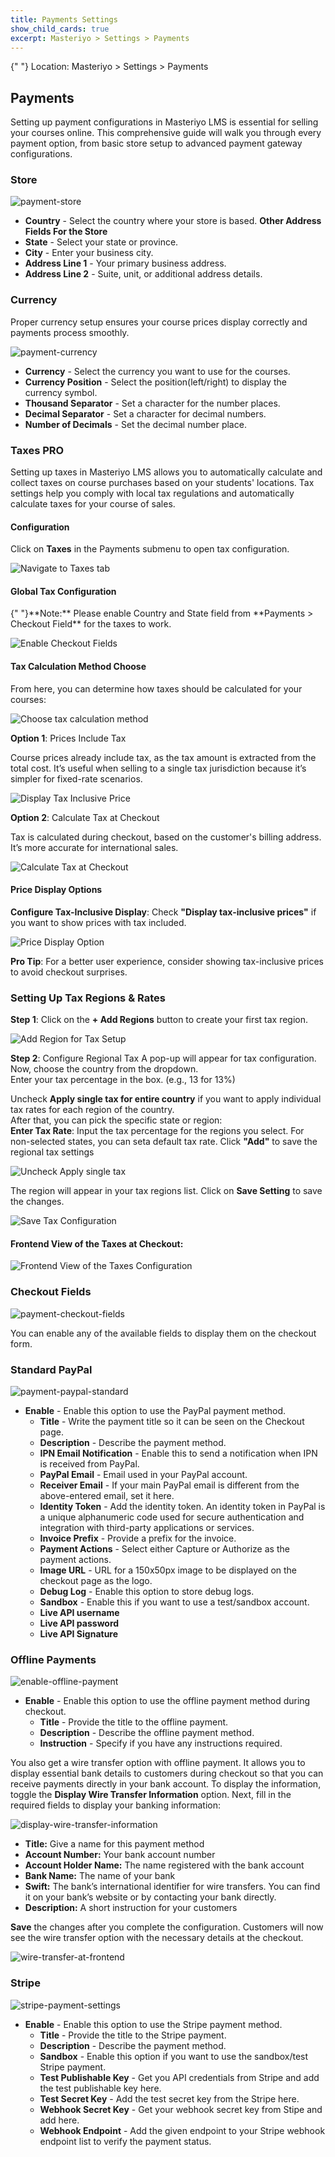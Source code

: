 ```yaml
---
title: Payments Settings
show_child_cards: true
excerpt: Masteriyo > Settings > Payments
---
```


<Callout>
  {" "}  
  Location: Masteriyo > Settings > Payments
</Callout>

## Payments
Setting up payment configurations in Masteriyo LMS is essential for selling your courses online. This comprehensive guide will walk you through every payment option, from basic store setup to advanced payment gateway configurations.

### Store

![payment-store](https://raw.githubusercontent.com/Masteriyo/masteriyo-docs/main/assets/images/payments/store-tab.png)

- **Country** - Select the country where your store is based.
  **Other Address Fields For the Store**
- **State** - Select your state or province.
- **City** - Enter your business city.
- **Address Line 1** - Your primary business address.
- **Address Line 2** - Suite, unit, or additional address details.

### Currency
Proper currency setup ensures your course prices display correctly and payments process smoothly.

![payment-currency](https://raw.githubusercontent.com/Masteriyo/masteriyo-docs/main/assets/images/payments/currency-tab.png)

- **Currency** - Select the currency you want to use for the courses.
- **Currency Position** - Select the position(left/right) to display the currency symbol.
- **Thousand Separator** - Set a character for the number places.
- **Decimal Separator** - Set a character for decimal numbers.
- **Number of Decimals** - Set the decimal number place.

### Taxes PRO 
Setting up taxes in Masteriyo LMS allows you to automatically calculate and collect taxes on course purchases based on your students' locations. Tax settings help you comply with local tax regulations and automatically calculate taxes for your course of sales.

#### Configuration
Click on **Taxes** in the Payments submenu to open tax configuration.

![Navigate to Taxes tab](https://raw.githubusercontent.com/Masteriyo/masteriyo-docs/main/assets/images/payments/navigate-to-payments-and-taxes.png)

#### Global Tax Configuration 

<Callout>
{" "}**Note:** Please enable Country and State field from **Payments > Checkout Field** for the taxes to work.
</Callout>

![Enable Checkout Fields](https://raw.githubusercontent.com/Masteriyo/masteriyo-docs/main/assets/images/payments/enable-checkout-fields.png)

#### Tax Calculation Method Choose 
From here, you can determine how taxes should be calculated for your courses: 

![Choose tax calculation method](https://raw.githubusercontent.com/Masteriyo/masteriyo-docs/main/assets/images/payments/select-tax-calculation-method.png)

**Option 1**: Prices Include Tax  

Course prices already include tax, as the tax amount is extracted from the total cost. It’s useful when selling to a single tax jurisdiction because it’s simpler for fixed-rate scenarios.

![Display Tax Inclusive Price](https://raw.githubusercontent.com/Masteriyo/masteriyo-docs/main/assets/images/payments/price-include-tax.png)

**Option 2**: Calculate Tax at Checkout   

Tax is calculated during checkout, based on the customer's billing address. It’s more accurate for international sales. 

![Calculate Tax at Checkout](https://raw.githubusercontent.com/Masteriyo/masteriyo-docs/main/assets/images/payments/calculate-tax-at-checkout.png)

#### Price Display Options 
**Configure Tax-Inclusive Display**: Check **"Display tax-inclusive prices"** if you want to show prices with tax included. 

![Price Display Option](https://raw.githubusercontent.com/Masteriyo/masteriyo-docs/main/assets/images/payments/price-display-options.png)

**Pro Tip**: For a better user experience, consider showing tax-inclusive prices to avoid checkout surprises. 
### Setting Up Tax Regions & Rates 
**Step 1**: Click on the **+ Add Regions** button to create your first tax region.

![Add Region for Tax Setup](https://raw.githubusercontent.com/Masteriyo/masteriyo-docs/main/assets/images/payments/click-on-add-region-for-taxes.png)

 **Step 2**: Configure Regional Tax
A pop-up will appear for tax configuration.   
Now, choose the country from the dropdown.  
Enter your tax percentage in the box. (e.g., 13 for 13%)

Uncheck **Apply single tax for entire country** if you want to apply individual tax rates for each region of the country.   
After that, you can pick the specific state or region:  
**Enter Tax Rate**: Input the tax percentage for the regions you select. For non-selected states, you can seta  default tax rate. Click **"Add"** to save the regional tax settings 

![Uncheck Apply single tax](https://raw.githubusercontent.com/Masteriyo/masteriyo-docs/main/assets/images/payments/uncheck-single-tax-for-entire-country.png)

The region will appear in your tax regions list. Click on **Save Setting** to save the changes.  

![Save Tax Configuration](https://raw.githubusercontent.com/Masteriyo/masteriyo-docs/main/assets/images/payments/save-taxes-configuration.png)

#### Frontend View of the Taxes at Checkout: 

![Frontend View of the Taxes Configuration](https://raw.githubusercontent.com/Masteriyo/masteriyo-docs/main/assets/images/payments/tax-calculation-at-frontend.gif)

### Checkout Fields

![payment-checkout-fields](https://raw.githubusercontent.com/Masteriyo/masteriyo-docs/main/assets/images/payments/checkout-field-tab.png)

You can enable any of the available fields to display them on the checkout form.

### Standard PayPal

![payment-paypal-standard](https://raw.githubusercontent.com/Masteriyo/masteriyo-docs/main/assets/images/payments/standard-paypal-tab.png)

- **Enable** - Enable this option to use the PayPal payment method.
  - **Title** - Write the payment title so it can be seen on the Checkout page.
  - **Description** - Describe the payment method.
  - **IPN Email Notification** - Enable this to send a notification when IPN is received from PayPal.
  - **PayPal Email** - Email used in your PayPal account.
  - **Receiver Email** - If your main PayPal email is different from the above-entered email, set it here.
  - **Identity Token** - Add the identity token. An identity token in PayPal is a unique alphanumeric code used for secure authentication and integration with third-party applications or services.
  - **Invoice Prefix** - Provide a prefix for the invoice.
  - **Payment Actions** - Select either Capture or Authorize as the payment actions.
  - **Image URL** - URL for a 150x50px image to be displayed on the checkout page as the logo.
  - **Debug Log** - Enable this option to store debug logs.
  - **Sandbox** - Enable this if you want to use a test/sandbox account.
  - **Live API username**
  - **Live API password**
  - **Live API Signature**

### Offline Payments

![enable-offline-payment](https://raw.githubusercontent.com/Masteriyo/masteriyo-docs/main/assets/images/payments/offline-payment-tab.png)

- **Enable** - Enable this option to use the offline payment method during checkout.
  - **Title** - Provide the title to the offline payment.
  - **Description** - Describe the offline payment method.
  - **Instruction** - Specify if you have any instructions required.    

You also get a wire transfer option with offline payment. It allows you to display essential bank details to customers during checkout so that you can receive payments directly in your bank account.
To display the information, toggle the **Display Wire Transfer Information** option. Next, fill in the required fields to display your banking information:

![display-wire-transfer-information](https://github.com/user-attachments/assets/d3dd3f4f-8b50-46c2-a67f-3ff4203179d4)

  - **Title:** Give a name for this payment method    
  - **Account Number:** Your bank account number    
  - **Account Holder Name:** The name registered with the bank account    
  - **Bank Name:** The name of your bank    
  - **Swift:** The bank’s international identifier for wire transfers. You can find it on your bank’s website or by contacting your bank directly.    
  - **Description:** A short instruction for your customers    

**Save** the changes after you complete the configuration. Customers will now see the wire transfer option with the necessary details at the checkout. 

![wire-transfer-at-frontend](https://github.com/user-attachments/assets/06ad5f90-5843-4d35-9130-83b2e940f21e)

### Stripe

![stripe-payment-settings](https://github.com/user-attachments/assets/a20cb2ec-9a56-48fc-9208-42537504bf75)

- **Enable** - Enable this option to use the Stripe payment method.
  - **Title** - Provide the title to the Stripe payment.
  - **Description** - Describe the payment method.
  - **Sandbox** - Enable this option if you want to use the sandbox/test Stripe payment.
  - **Test Publishable Key** - Get you API credentials from Stripe and add the test publishable key here.
  - **Test Secret Key** - Add the test secret key from the Stripe here.
  - **Webhook Secret Key** - Get your webhook secret key from Stipe and add here.
  - **Webhook Endpoint** - Add the given endpoint to your Stripe webhook endpoint list to verify the payment status.
